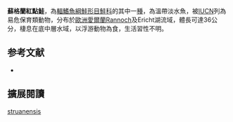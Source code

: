 {{NoteTA|G1=LS}}
{{Speciesbox
| name = 蘇格蘭紅點鮭
| image = 
| image_width = 250px
| status = VU
| status_system = IUCN3.1
| genus = Salvelinus
| species = struanensis
| authority = [[Maitland|Maitland]], 1881
| synonyms = *''Salmo struanensis '',Maitland, 1881 
}}

'''蘇格蘭紅點鮭'''，為[[輻鰭魚綱|輻鰭魚綱]][[鮭形目|鮭形目]][[鮭科|鮭科]]的其中一[[種|種]]，為溫帶淡水魚，被[[IUCN|IUCN]]列為易危保育類動物，分布於[[歐洲|歐洲]][[愛爾蘭|愛爾蘭]]Rannoch及Ericht湖流域，體長可達36公分，棲息在底中層水域，以浮游動物為食，生活習性不明。

==参考文献==
*{{FishBase_species|genus=Salvelinus|species=struanensis|year=2015|month=10}}
== 擴展閱讀 ==
{{refbegin}}
{{wikispecies-inline|Salvelinus struanensis|蘇格蘭紅點鮭}}
{{refend}}
{{Taxonbar|from=Q6418103}}

[[Category:紅點鮭屬|struanensis]]